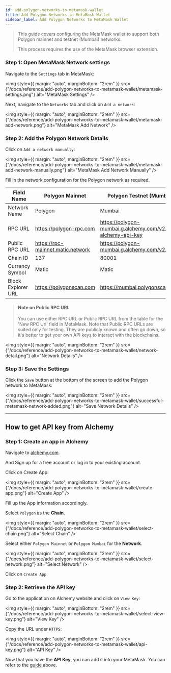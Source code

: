 ```yaml
---
id: add-polygon-networks-to-metamask-wallet
title: Add Polygon Networks to MetaMask Wallet
sidebar_label: Add Polygon Networks to MetaMask Wallet
---
```


> This guide covers configuring the MetaMask wallet to support both Polygon mainnet and testnet (Mumbai) networks.
>
> This process requires the use of the MetaMask browser extension.

### Step 1: Open MetaMask Network settings

Navigate to the `Settings` tab in MetaMask:

<img
  style={{ margin: "auto", marginBottom: "2rem" }}
  src={"/docs/reference/add-polygon-networks-to-metamask-wallet/metamask-settings.png"}
  alt="MetaMask Settings"
/>

Next, navigate to the `Networks` tab and click on `Add a network`:

<img
  style={{ margin: "auto", marginBottom: "2rem" }}
  src={"/docs/reference/add-polygon-networks-to-metamask-wallet/metamask-add-network.png"}
  alt="MetaMask Add Network"
/>

### Step 2: Add the Polygon Network Details

Click on `Add a network manually`:

<img
  style={{ margin: "auto", marginBottom: "2rem" }}
  src={"/docs/reference/add-polygon-networks-to-metamask-wallet/metamask-add-network-manually.png"}
  alt="MetaMask Add Network Manually"
/>

Fill in the network configuration for the Polygon network as required.

| Field Name         | Polygon Mainnet                   | Polygon Testnet (Mumbai)                                     |
| ------------------ | --------------------------------- | ------------------------------------------------------------ |
| Network Name       | Polygon                           | Mumbai                                                       |
| RPC URL            | https://polygon-rpc.com           | https://polygon-mumbai.g.alchemy.com/v2/your-alchemy-api-key |
| Public RPC URL     | https://rpc-mainnet.matic.network | https://polygon-mumbai.g.alchemy.com/v2/demo                 |
| Chain ID           | 137                               | 80001                                                        |
| Currency Symbol    | Matic                             | Matic                                                        |
| Block Explorer URL | https://polygonscan.com           | https://mumbai.polygonscan.com                               |

> #### Note on Public RPC URL
>
> You can use either RPC URL or Public RPC URL from the table for the 'New RPC Url' field in MetaMask. Note that Public RPC URLs are suited only for testing. They are publicly known and often go down, so it's better to get your own API keys to interact with the blockchains.

<img
  style={{ margin: "auto", marginBottom: "2rem" }}
  src={"/docs/reference/add-polygon-networks-to-metamask-wallet/network-detail.png"}
  alt="Network Details"
/>

### Step 3: Save the Settings

Click the `Save` button at the bottom of the screen to add the Polygon network to MetaMask:

<img
  style={{ margin: "auto", marginBottom: "2rem" }}
  src={"/docs/reference/add-polygon-networks-to-metamask-wallet/successful-metamask-network-added.png"}
  alt="Save Network Details"
/>

---

## How to get API key from Alchemy

### Step 1: Create an app in Alchemy

Navigate to [alchemy.com](https://www.alchemy.com/).

And Sign up for a free account or log in to your existing account.

Click on Create App:

<img
  style={{ margin: "auto", marginBottom: "2rem" }}
  src={"/docs/reference/add-polygon-networks-to-metamask-wallet/create-app.png"}
  alt="Create App"
/>

Fill up the App information accordingly.

Select `Polygon` as the **Chain**.

<img
  style={{ margin: "auto", marginBottom: "2rem" }}
  src={"/docs/reference/add-polygon-networks-to-metamask-wallet/select-chain.png"}
  alt="Select Chain"
/>

Select either `Polygon Mainnet` or `Polygon Mumbai` for the **Network**.

<img
  style={{ margin: "auto", marginBottom: "2rem" }}
  src={"/docs/reference/add-polygon-networks-to-metamask-wallet/select-network.png"}
  alt="Select Network"
/>

Click on `Create App`

### Step 2: Retrieve the API key

Go to the application on Alchemy website and click on `View Key`:

<img
  style={{ margin: "auto", marginBottom: "2rem" }}
  src={"/docs/reference/add-polygon-networks-to-metamask-wallet/select-view-key.png"}
  alt="View Key"
/>

Copy the URL under `HTTPS`:

<img
  style={{ margin: "auto", marginBottom: "2rem" }}
  src={"/docs/reference/add-polygon-networks-to-metamask-wallet/api-key.png"}
  alt="API Key"
/>

Now that you have the **API Key**, you can add it into your MetaMask. You can refer to the [guide](#step-1-open-metamask-network-settings) above.
